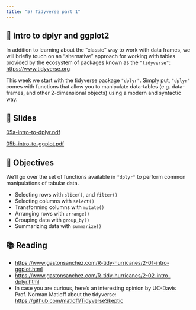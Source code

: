 ```yaml
---
title: "5) Tidyverse part 1"
---
```



## 📖 Intro to dplyr and ggplot2

In addition to learning about the "classic" way to work with data frames, we will 
briefly touch on an "alternative" approach for working with tables provided by 
the ecosystem of packages known as the `"tidyverse"`: <https://www.tidyverse.org>

This week we start with the tidyverse package `"dplyr"`. Simply put, `"dplyr"` 
comes with functions that allow you to manipulate data-tables (e.g. data-frames, 
and other 2-dimensional objects) using a modern and syntactic way.



## 📰 Slides

[05a-intro-to-dplyr.pdf](../slides/05a-intro-to-dplyr.pdf)

[05b-intro-to-ggplot.pdf](../slides/05b-intro-to-ggplot.pdf)



## 🎯 Objectives

We'll go over the set of functions available in `"dplyr"` to perform common manipulations of tabular data.

- Selecting rows with `slice()`, and `filter()`
- Selecting columns with `select()`
- Transforming columns with `mutate()`
- Arranging rows with `arrange()`
- Grouping data with `group_by()`
- Summarizing data with `summarize()`  



## 📚 Reading

- <a href="https://www.gastonsanchez.com/R-tidy-hurricanes/2-01-intro-ggplot.html" target="_blank">https://www.gastonsanchez.com/R-tidy-hurricanes/2-01-intro-ggplot.html</a>
- <a href="https://www.gastonsanchez.com/R-tidy-hurricanes/2-02-intro-dplyr.html" target="_blank">https://www.gastonsanchez.com/R-tidy-hurricanes/2-02-intro-dplyr.html</a>
- In case you are curious, here's an interesting opinion by UC-Davis Prof. Norman Matloff about the tidyverse: 
<a href="https://github.com/matloff/TidyverseSkeptic" target="_blank">https://github.com/matloff/TidyverseSkeptic</a>


